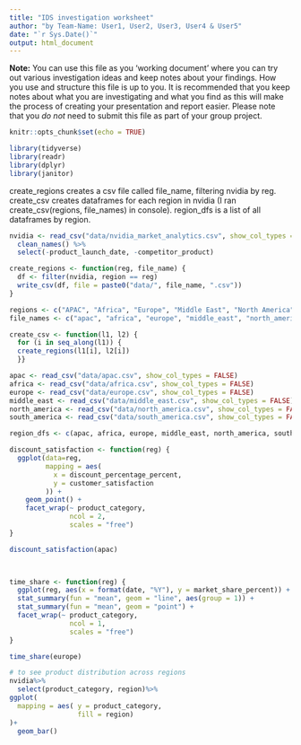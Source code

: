 ```yaml
---
title: "IDS investigation worksheet"
author: "by Team-Name: User1, User2, User3, User4 & User5"
date: "`r Sys.Date()`"
output: html_document
---
```


**Note:** You can use this file as you 'working document' where you can try out various investigation ideas and keep notes about your findings. How you use and structure this file is up to you. It is recommended that you keep notes about what you are investigating and what you find as this will make the process of creating your presentation and report easier. Please note that you _do not_ need to submit this file as part of your group project.



```r
knitr::opts_chunk$set(echo = TRUE)
```


```r
library(tidyverse)
library(readr)
library(dplyr)
library(janitor)

```



create_regions creates a csv file called file_name, filtering nvidia by reg. 
create_csv creates dataframes for each region in nvidia (I ran create_csv(regions, file_names) in console). 
region_dfs is a list of all dataframes by region. 

```r
nvidia <- read_csv("data/nvidia_market_analytics.csv", show_col_types = FALSE) %>%
  clean_names() %>%
  select(-product_launch_date, -competitor_product)

create_regions <- function(reg, file_name) {
  df <- filter(nvidia, region == reg)
  write_csv(df, file = paste0("data/", file_name, ".csv"))
}

regions <- c("APAC", "Africa", "Europe", "Middle East", "North America", "South America")
file_names <- c("apac", "africa", "europe", "middle_east", "north_america", "south_america")

create_csv <- function(l1, l2) {
  for (i in seq_along(l1)) {
  create_regions(l1[i], l2[i])
  }}

apac <- read_csv("data/apac.csv", show_col_types = FALSE)
africa <- read_csv("data/africa.csv", show_col_types = FALSE)
europe <- read_csv("data/europe.csv", show_col_types = FALSE)
middle_east <- read_csv("data/middle_east.csv", show_col_types = FALSE)
north_america <- read_csv("data/north_america.csv", show_col_types = FALSE)
south_america <- read_csv("data/south_america.csv", show_col_types = FALSE)

region_dfs <- c(apac, africa, europe, middle_east, north_america, south_america)


```



```r

discount_satisfaction <- function(reg) {
  ggplot(data=reg,
         mapping = aes(
           x = discount_percentage_percent,
           y = customer_satisfaction
         )) +
    geom_point() +
    facet_wrap(~ product_category,
               ncol = 2,
               scales = "free")
}

discount_satisfaction(apac)


  
time_share <- function(reg) {
  ggplot(reg, aes(x = format(date, "%Y"), y = market_share_percent)) +
  stat_summary(fun = "mean", geom = "line", aes(group = 1)) +
  stat_summary(fun = "mean", geom = "point") +
  facet_wrap(~ product_category,
               ncol = 1,
               scales = "free")
}

time_share(europe)

# to see product distribution across regions
nvidia%>%
  select(product_category, region)%>%
ggplot(
  mapping = aes( y = product_category,
                 fill = region)
)+
  geom_bar()
  
```






